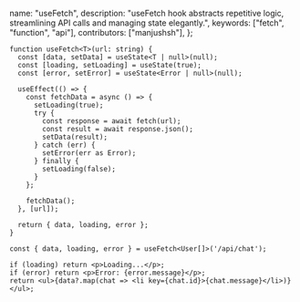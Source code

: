   name: "useFetch",
  description: "useFetch hook abstracts repetitive logic, streamlining API calls and managing state elegantly.",
  keywords: ["fetch", "function", "api"],
  contributors: ["manjushsh"],
};

```tsx
function useFetch<T>(url: string) {
  const [data, setData] = useState<T | null>(null);
  const [loading, setLoading] = useState(true);
  const [error, setError] = useState<Error | null>(null);

  useEffect(() => {
    const fetchData = async () => {
      setLoading(true);
      try {
        const response = await fetch(url);
        const result = await response.json();
        setData(result);
      } catch (err) {
        setError(err as Error);
      } finally {
        setLoading(false);
      }
    };

    fetchData();
  }, [url]);

  return { data, loading, error };
}
```

```tsx
const { data, loading, error } = useFetch<User[]>('/api/chat');

if (loading) return <p>Loading...</p>;
if (error) return <p>Error: {error.message}</p>;
return <ul>{data?.map(chat => <li key={chat.id}>{chat.message}</li>)}</ul>;
```
